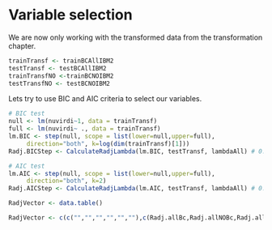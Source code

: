 
# Variable selection

We are now only working with the transformed data from the transformation chapter.

```r
trainTransf <- trainBCAllIBM2
testTransf <- testBCAllIBM2
trainTransfNO <-trainBCNOIBM2
testTransfNO <- testBCNOIBM2
```

Lets try to use BIC and AIC criteria to select our variables.

```r
# BIC test
null <- lm(nuvirdi~1, data = trainTransf)
full <- lm(nuvirdi~ ., data = trainTransf)
lm.BIC <- step(null, scope = list(lower=null,upper=full),
     direction="both", k=log(dim(trainTransf)[1]))
Radj.BICStep <- CalculateRadjLambda(lm.BIC, testTransf, lambdaAll) # 0.8889675 rétt: 0.8352896

# AIC test
lm.AIC <- step(null, scope = list(lower=null,upper=full),
     direction="both", k=2)
Radj.AICStep <- CalculateRadjLambda(lm.AIC, testTransf, lambdaAll) # 0.889269 # rétt: 0.8360234
```

```r
RadjVector <- data.table()

RadjVector <- c(c("","","","","",""),c(Radj.allBc,Radj.allNOBc,Radj.allBcIBM2,Radj.allNOBcIBM2,Radj.BICStep, Radj.AICStep))
```



